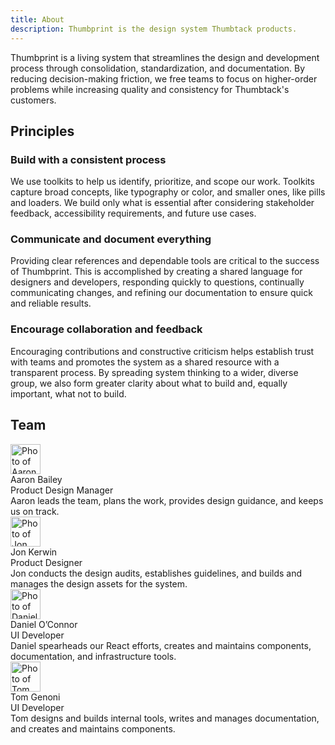 ```yaml
---
title: About
description: Thumbprint is the design system Thumbtack products.
---
```



Thumbprint is a living system that streamlines the design and development process through consolidation, standardization, and documentation. By reducing decision-making friction, we free teams to focus on higher-order problems while increasing quality and consistency for Thumbtack's customers.

## Principles

### Build with a consistent process

We use toolkits to help us identify, prioritize, and scope our work. Toolkits capture broad concepts, like typography or color, and smaller ones, like pills and loaders. We build only what is essential after considering stakeholder feedback, accessibility requirements, and future use cases.

### Communicate and document everything

Providing clear references and dependable tools are critical to the success of Thumbprint. This is accomplished by creating a shared language for designers and developers, responding quickly to questions, continually communicating changes, and refining our documentation to ensure quick and reliable results.

### Encourage collaboration and feedback

Encouraging contributions and constructive criticism helps establish trust with teams and promotes the system as a shared resource with a transparent process. By spreading system thinking to a wider, diverse group, we also form greater clarity about what to build and, equally important, what not to build.

## Team

<div className="mt5">
    <Grid gutter="wide">
        <GridColumn aboveSmall={6}>
            <div className="flex mb2">
                <Img
                    src="./aaron.jpg"
                    alt="Photo of Aaron"
                    width="48"
                    height="48"
                    className="br2"
                />
                <div className="ml2">
                    <div className="b">Aaron Bailey</div>
                    <Text size={2} className="black-300">
                        Product Design Manager
                    </Text>
                </div>
            </div>
            <Text size={2} className="black-300 pb5">
                Aaron leads the team, plans the work, provides design guidance, and keeps us on
                track.
            </Text>
        </GridColumn>
        <GridColumn aboveSmall={6}>
            <div className="flex mb2">
                <Img src="./jon.jpg" alt="Photo of Jon" width="48" height="48" className="br2" />
                <div className="ml2">
                    <div className="b">Jon Kerwin</div>
                    <Text size={2} className="black-300">
                        Product Designer
                    </Text>
                </div>
            </div>
            <Text size={2} className="black-300 pb5">
                Jon conducts the design audits, establishes guidelines, and builds and manages the
                design assets for the system.
            </Text>
        </GridColumn>
        <GridColumn aboveSmall={6}>
            <div className="flex mb2">
                <Img src="./dan.jpg" alt="Photo of Daniel" width="48" height="48" className="br2" />
                <div className="ml2">
                    <div className="b">Daniel O’Connor</div>
                    <Text size={2} className="black-300">
                        UI Developer
                    </Text>
                </div>
            </div>
            <Text size={2} className="black-300 pb5">
                Daniel spearheads our React efforts, creates and maintains components,
                documentation, and infrastructure tools.
            </Text>
        </GridColumn>
        <GridColumn aboveSmall={6}>
            <div className="flex mb2">
                <Img src="./tom.jpg" alt="Photo of Tom" width="48" height="48" className="br2" />
                <div className="ml2">
                    <div className="b">Tom Genoni</div>
                    <Text size={2} className="black-300">
                        UI Developer
                    </Text>
                </div>
            </div>
            <Text size={2} className="black-300">
                Tom designs and builds internal tools, writes and manages documentation, and creates
                and maintains components.
            </Text>
        </GridColumn>
    </Grid>
</div>
